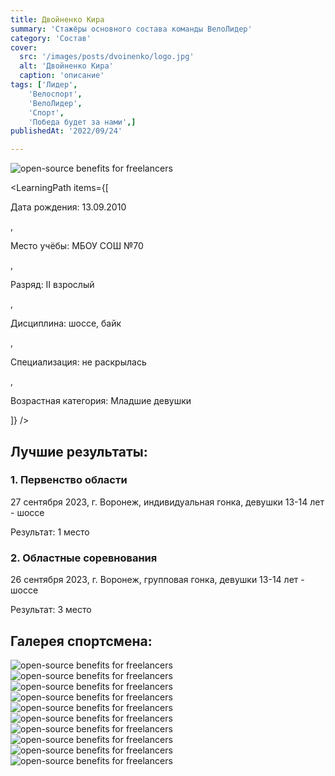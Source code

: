 ```yaml
---
title: Двойненко Кира
summary: 'Стажёры основного состава команды ВелоЛидер'
category: 'Состав'
cover:
  src: '/images/posts/dvoinenko/logo.jpg'
  alt: 'Двойненко Кира'
  caption: 'описание'
tags: ['Лидер',
    'Велоспорт',
    'ВелоЛидер',
    'Спорт',
    'Победа будет за нами',]
publishedAt: '2022/09/24'

---
```

<CardLeaders>
<Image
  src="/images/posts/dvoinenko/logo.jpg"
  alt="open-source benefits for freelancers"
/>

<LearningPath
  items={[
    <p>Дата рождения: 13.09.2010</p>,
    <p>Место учёбы: МБОУ СОШ №70</p>,
    <p>Разряд: II взрослый</p>,
    <p>Дисциплина: шоссе, байк</p>,
    <p>Специализация: не раскрылась</p>,
    <p>Возрастная категория: Младшие девушки</p>
  ]}
/>
</CardLeaders>

## Лучшие результаты:

### 1. Первенство области 

27 сентября 2023, г. Воронеж, индивидуальная гонка, девушки 13-14 лет - шоссе 

Результат: 1 место 

### 2. Областные соревнования

26 сентября 2023, г. Воронеж, групповая гонка, девушки 13-14 лет - шоссе 

Результат: 3 место 


## Галерея спортсмена:
<Image
  src="/images/posts/dvoinenko/1.jpg"
  alt="open-source benefits for freelancers"
/>
<Image
  src="/images/posts/dvoinenko/2.jpg"
  alt="open-source benefits for freelancers"
/>
<Image
  src="/images/posts/dvoinenko/3.jpg"
  alt="open-source benefits for freelancers"
/>
<Image
  src="/images/posts/dvoinenko/4.jpg"
  alt="open-source benefits for freelancers"
/>
<Image
  src="/images/posts/dvoinenko/5.jpg"
  alt="open-source benefits for freelancers"
/>
<Image
  src="/images/posts/dvoinenko/6.jpg"
  alt="open-source benefits for freelancers"
/>
<Image
  src="/images/posts/dvoinenko/7.jpg"
  alt="open-source benefits for freelancers"
/>
<Image
  src="/images/posts/dvoinenko/8.jpg"
  alt="open-source benefits for freelancers"
/>
<Image
  src="/images/posts/dvoinenko/9.jpg"
  alt="open-source benefits for freelancers"
/>
<Image
  src="/images/posts/dvoinenko/10.jpg"
  alt="open-source benefits for freelancers"
/>